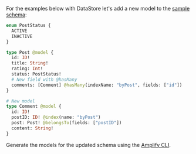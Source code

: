 For the examples below with DataStore let's add a new model to the [sample schema](/gen1/[platform]/prev/build-a-backend/more-features/datastore/set-up-datastore/#sample-schema):

```graphql
enum PostStatus {
  ACTIVE
  INACTIVE
}

type Post @model {
  id: ID!
  title: String!
  rating: Int!
  status: PostStatus!
  # New field with @hasMany
  comments: [Comment] @hasMany(indexName: "byPost", fields: ["id"])
}

# New model
type Comment @model {
  id: ID!
  postID: ID! @index(name: "byPost")
  post: Post! @belongsTo(fields: ["postID"])
  content: String!
}
```

Generate the models for the updated schema using the [Amplify CLI](/gen1/[platform]/prev/build-a-backend/more-features/datastore/set-up-datastore/#code-generation-amplify-cli).

